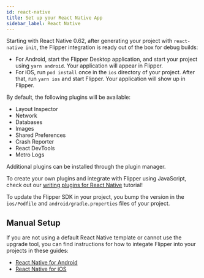```yaml
---
id: react-native
title: Set up your React Native App
sidebar_label: React Native
---
```


Starting with React Native 0.62, after generating your project with `react-native init`, the Flipper integration is ready out of the box for debug builds:

* For Android, start the Flipper Desktop application, and start your project using `yarn android`. Your application will appear in Flipper.
* For iOS, run `pod install` once in the `ios` directory of your project. After that, run `yarn ios` and start Flipper. Your application will show up in Flipper.

By default, the following plugins will be available:

* Layout Inspector
* Network
* Databases
* Images
* Shared Preferences
* Crash Reporter
* React DevTools
* Metro Logs

Additional plugins can be installed through the plugin manager.

To create your own plugins and integrate with Flipper using JavaScript, check out our [writing plugins for React Native](../tutorial/react-native) tutorial!

To update the Flipper SDK in your project, you bump the version in the `ios/Podfile` and `android/gradle.properties` files of your project.

## Manual Setup

If you are not using a default React Native template or cannot use the upgrade tool,
you can find instructions for how to integate Flipper into your projects in these guides:

- [React Native for Android](react-native-android)
- [React Native for iOS](react-native-ios)
